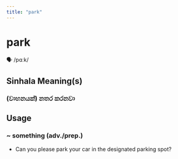 ```yaml
---
title: "park"
---
```


# park

🗣️ /pɑːk/

## Sinhala Meaning(s)

### (වාහනයක්) නතර කරනවා

## Usage

### ~ something (adv./prep.)

- Can you please park your car in the designated parking spot?

